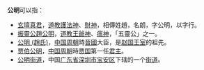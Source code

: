 '''公明'''可以指：
* [[玄壇真君|玄壇真君]]，[[道教|道教]][[護法神|護法神]]、[[財神|財神]]，相傳姓趙，名朗，字公明，以字行。
* [[五福王爺|振靈公趙公明]]，[[道教|道教]][[王爺神|王爺神]]、[[瘟神|瘟神]]，「五靈公」之一。
* [[公明_(趙氏)|公明 (趙氏)]]，[[中国|中国]][[周朝|周朝]]時[[晉國|晉國]]大臣，是[[赵国|赵国]][[王室|王室]]的祖先。
* [[贾伯公明|贾伯公明]]，[[中国|中国]][[周朝|周朝]]時[[贾国|贾国]]第一任[[君主|君主]]。
* [[公明街道|公明街道]]，中国[[广东省|广东省]][[深圳市|深圳市]][[宝安区|宝安区]]下辖的一个[[街道_(行政区划)|街道]]。

{{disambig|Cat=二字中國相關消歧義}}